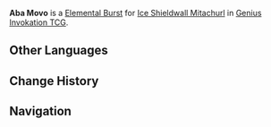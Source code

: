 {{Genius Invokation TCG Skill Infobox
|title      = Aba Movo
|image      = Aba Movo Character Card Skill.png
|type       = Elemental Burst
|character  = Ice Shieldwall Mitachurl
|element    = Cryo
|matching   = 3
|energy     = 2
|effect     = Deals 5 {{Color|Physical DMG}}.
|order      = 3
}}
'''Aba Movo''' is a [[Character Card Elemental Burst|Elemental Burst]] for [[Ice Shieldwall Mitachurl (Character Card)|Ice Shieldwall Mitachurl]] in [[Genius Invokation TCG]].

==Other Languages==
{{Other Languages
|en      = Aba Movo
|zhs     = Aba Movo
|zht     = Aba Movo
|ja      = Aba Movo
|ko      = Aba Movo
|es      = Aba Movo
|fr      = Aba Movo
|ru      = Aba Movo
|th      = Aba Movo
|vi      = Aba Movo
|de      = Aba Movo
|id      = Aba Movo
|pt      = Aba Movo
|tr      = Aba Movo
|it      = Aba Movo
}}

==Change History==
{{Change History|3.3}}

==Navigation==
{{Genius Invokation TCG Skill Navbox|Ice Shieldwall Mitachurl}}